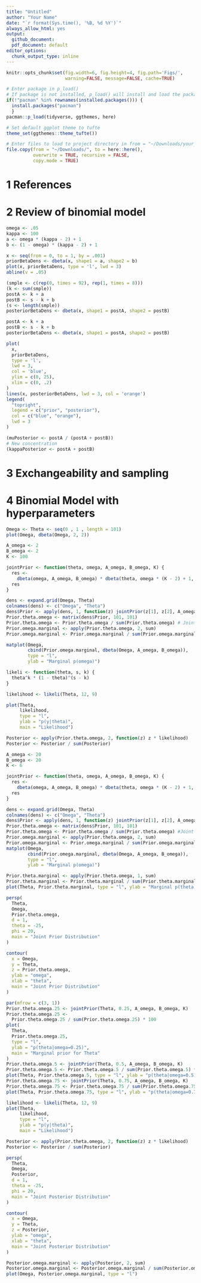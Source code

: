 ```yaml
---
title: "Untitled"
author: "Your Name"
date: "`r format(Sys.time(), '%B, %d %Y')`"
always_allow_html: yes
output:
  github_document: 
  pdf_document: default
editor_options: 
  chunk_output_type: inline
---
```


```r
knitr::opts_chunk$set(fig.width=6, fig.height=4, fig.path='Figs/',
                      warning=FALSE, message=FALSE, cache=TRUE)
```

```r
# Enter package in p_load()
# If package is not installed, p_load() will install and load the package
if(!"pacman" %in% rownames(installed.packages())) {
  install.packages("pacman")
  }
pacman::p_load(tidyverse, ggthemes, here)

# Set default ggplot theme to tufte
theme_set(ggthemes::theme_tufte())
```

```r
# Enter files to load to project directory in from = "~/Downloads/your_file_name_here"
file.copy(from = "~/Downloads/", to = here::here(), 
          overwrite = TRUE, recursive = FALSE, 
          copy.mode = TRUE)
```

# 1 References

# 2 Review of binomial model
```r
omega <- .05
kappa <- 100
a <- omega * (kappa - 2) + 1
b <- (1 - omega) * (kappa - 2) + 1
```

```r
x <- seq(from = 0, to = 1, by = .001)
priorBetaDens <- dbeta(x, shape1 = a, shape2 = b)
plot(x, priorBetaDens, type = 'l', lwd = 3)
abline(v = .05)
```

```r
(smple <- c(rep(0, times = 92), rep(1, times = 8)))
(k <- sum(smple))
postA <- k + a
postB <- s - k + b
(s <- length(smple))
posteriorBetaDens <- dbeta(x, shape1 = postA, shape2 = postB)

postA <- k + a
postB <- s - k + b
posteriorBetaDens <- dbeta(x, shape1 = postA, shape2 = postB)

plot(
  x,
  priorBetaDens,
  type = 'l',
  lwd = 3,
  col = 'blue',
  ylim = c(0, 25),
  xlim = c(0, .2)
)
lines(x, posteriorBetaDens, lwd = 3, col = 'orange')
legend(
  "topright",
  legend = c("prior", "posterior"),
  col = c("blue", "orange"),
  lwd = 3
)
```

```r
(muPosterior <- postA / (postA + postB))
# New concentration
(kappaPosterior <- postA + postB)
```

# 3 Exchangeability and sampling

# 4 Binomial Model with hyperparameters
```r
Omega <- Theta <- seq(0 , 1 , length = 101)
plot(Omega, dbeta(Omega, 2, 2))
```

```r
A_omega <- 2
B_omega <- 2
K <- 100

jointPrior <- function(theta, omega, A_omega, B_omega, K) {
  res <-
    dbeta(omega, A_omega, B_omega) * dbeta(theta, omega * (K - 2) + 1, (1 - omega) * (K - 2) + 1)
  res
}
```

```r
dens <- expand.grid(Omega, Theta)
colnames(dens) <- c("Omega", "Theta")
dens$Prior <- apply(dens, 1, function(z) jointPrior(z[1], z[2], A_omega, B_omega, K))
Prior.theta.omega <- matrix(dens$Prior, 101, 101)
Prior.theta.omega <- Prior.theta.omega / sum(Prior.theta.omega) # Joint prior
Prior.omega.marginal <- apply(Prior.theta.omega, 2, sum)
Prior.omega.marginal <- Prior.omega.marginal / sum(Prior.omega.marginal) * 100 # Omega marginal prior

matplot(Omega,
        cbind(Prior.omega.marginal, dbeta(Omega, A_omega, B_omega)),
        type = "l",
        ylab = "Marginal p(omega)")
```

```r
likeli <- function(theta, s, k) {
  theta^k * (1 - theta)^(s - k)
}

likelihood <- likeli(Theta, 12, 9)

plot(Theta,
     likelihood,
     type = "l",
     ylab = "p(y|theta)",
     main = "Likelihood")
```

```r
Posterior <- apply(Prior.theta.omega, 2, function(z) z * likelihood)
Posterior <- Posterior / sum(Posterior)
```

```r
A_omega <- 20
B_omega <- 20
K <- 6
```

```r
jointPrior <- function(theta, omega, A_omega, B_omega, K) {
  res <-
    dbeta(omega, A_omega, B_omega) * dbeta(theta, omega * (K - 2) + 1, (1 - omega) * (K - 2) + 1)
  res
}
```

```r
dens <- expand.grid(Omega, Theta)
colnames(dens) <- c("Omega", "Theta")
dens$Prior <- apply(dens, 1, function(z) jointPrior(z[1], z[2], A_omega, B_omega, K))
Prior.theta.omega <- matrix(dens$Prior, 101, 101)
Prior.theta.omega <- Prior.theta.omega / sum(Prior.theta.omega) #Joint prior
Prior.omega.marginal <- apply(Prior.theta.omega, 2, sum)
Prior.omega.marginal <- Prior.omega.marginal / sum(Prior.omega.marginal) * 100 #Omega marginal prior
matplot(Omega,
        cbind(Prior.omega.marginal, dbeta(Omega, A_omega, B_omega)),
        type = "l",
        ylab = "Marginal p(omega)")
```

```r
Prior.theta.marginal <- apply(Prior.theta.omega, 1, sum)
Prior.theta.marginal <- Prior.theta.marginal / sum(Prior.theta.marginal) * 100 #Theta marginal prior
plot(Theta, Prior.theta.marginal, type = "l", ylab = "Marginal p(theta)")
```

```r
persp(
  Theta,
  Omega,
  Prior.theta.omega,
  d = 1,
  theta = -25,
  phi = 20,
  main = "Joint Prior Distribution"
)

contour(
  x = Omega,
  y = Theta,
  z = Prior.theta.omega,
  ylab = "omega",
  xlab = "theta",
  main = "Joint Prior Distribution"
)

par(mfrow = c(3, 1))
Prior.theta.omega.25 <- jointPrior(Theta, 0.25, A_omega, B_omega, K)
Prior.theta.omega.25 <-
  Prior.theta.omega.25 / sum(Prior.theta.omega.25) * 100
plot(
  Theta,
  Prior.theta.omega.25,
  type = "l",
  ylab = "p(theta|omega=0.25)",
  main = "Marginal prior for Theta"
)
Prior.theta.omega.5 <- jointPrior(Theta, 0.5, A_omega, B_omega, K)
Prior.theta.omega.5 <- Prior.theta.omega.5 / sum(Prior.theta.omega.5) * 100
plot(Theta, Prior.theta.omega.5, type = "l", ylab = "p(theta|omega=0.5)")
Prior.theta.omega.75 <- jointPrior(Theta, 0.75, A_omega, B_omega, K)
Prior.theta.omega.75 <- Prior.theta.omega.75 / sum(Prior.theta.omega.75) * 100
plot(Theta, Prior.theta.omega.75, type = "l", ylab = "p(theta|omega=0.75)")
```

```r
likelihood <- likeli(Theta, 12, 9)
plot(Theta,
     likelihood,
     type = "l",
     ylab = "p(y|theta)",
     main = "Likelihood")
```

```r
Posterior <- apply(Prior.theta.omega, 2, function(z) z * likelihood)
Posterior <- Posterior / sum(Posterior)
```

```r
persp(
  Theta,
  Omega,
  Posterior,
  d = 1,
  theta = -25,
  phi = 20,
  main = "Joint Posterior Distribution"
)

contour(
  x = Omega,
  y = Theta,
  z = Posterior,
  ylab = "omega",
  xlab = "theta",
  main = "Joint Posterior Distribution"
)
```

```r
Posterior.omega.marginal <- apply(Posterior, 2, sum)
Posterior.omega.marginal <- Posterior.omega.marginal / sum(Posterior.omega.marginal) * 100
plot(Omega, Posterior.omega.marginal, type = "l")
```

```r

```

